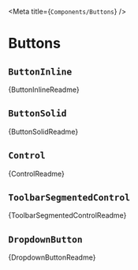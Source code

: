 
<Meta title={`Components/Buttons`} />

# Buttons

## `ButtonInline`

<Description>{ButtonInlineReadme}</Description>

<Canvas>
  <Story story={stories.buttonInline} />
</Canvas>

## `ButtonSolid`

<Description>{ButtonSolidReadme}</Description>

<Canvas>
  <Story story={stories.buttonSolid} />
</Canvas>

## `Control`

<Description>{ControlReadme}</Description>

<Canvas>
  <Story story={stories.control} />
</Canvas>

## `ToolbarSegmentedControl`

<Description>{ToolbarSegmentedControlReadme}</Description>

<Canvas>
  <Story story={stories.toolbarSegmentedControl} />
</Canvas>

## `DropdownButton`

<Description>{DropdownButtonReadme}</Description>

<Canvas>
  <Story story={stories.dropdownButton} />
</Canvas>


